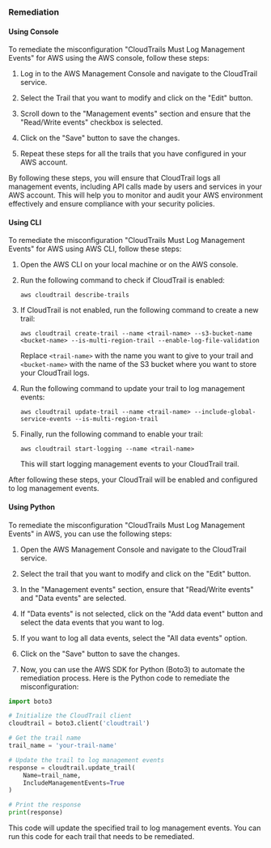 ### Remediation

#### Using Console

To remediate the misconfiguration "CloudTrails Must Log Management Events" for AWS using the AWS console, follow these steps:

1. Log in to the AWS Management Console and navigate to the CloudTrail service.

2. Select the Trail that you want to modify and click on the "Edit" button.

3. Scroll down to the "Management events" section and ensure that the "Read/Write events" checkbox is selected.

4. Click on the "Save" button to save the changes.

5. Repeat these steps for all the trails that you have configured in your AWS account.

By following these steps, you will ensure that CloudTrail logs all management events, including API calls made by users and services in your AWS account. This will help you to monitor and audit your AWS environment effectively and ensure compliance with your security policies.

#### Using CLI

To remediate the misconfiguration "CloudTrails Must Log Management Events" for AWS using AWS CLI, follow these steps:

1. Open the AWS CLI on your local machine or on the AWS console.

2. Run the following command to check if CloudTrail is enabled:

   ```
   aws cloudtrail describe-trails
   ```

3. If CloudTrail is not enabled, run the following command to create a new trail:

   ```
   aws cloudtrail create-trail --name <trail-name> --s3-bucket-name <bucket-name> --is-multi-region-trail --enable-log-file-validation
   ```

   Replace `<trail-name>` with the name you want to give to your trail and `<bucket-name>` with the name of the S3 bucket where you want to store your CloudTrail logs.

4. Run the following command to update your trail to log management events:

   ```
   aws cloudtrail update-trail --name <trail-name> --include-global-service-events --is-multi-region-trail
   ```

5. Finally, run the following command to enable your trail:

   ```
   aws cloudtrail start-logging --name <trail-name>
   ```

   This will start logging management events to your CloudTrail trail.

After following these steps, your CloudTrail will be enabled and configured to log management events.

#### Using Python

To remediate the misconfiguration "CloudTrails Must Log Management Events" in AWS, you can use the following steps:

1. Open the AWS Management Console and navigate to the CloudTrail service.

2. Select the trail that you want to modify and click on the "Edit" button.

3. In the "Management events" section, ensure that "Read/Write events" and "Data events" are selected.

4. If "Data events" is not selected, click on the "Add data event" button and select the data events that you want to log.

5. If you want to log all data events, select the "All data events" option.

6. Click on the "Save" button to save the changes.

7. Now, you can use the AWS SDK for Python (Boto3) to automate the remediation process. Here is the Python code to remediate the misconfiguration:

```python
import boto3

# Initialize the CloudTrail client
cloudtrail = boto3.client('cloudtrail')

# Get the trail name
trail_name = 'your-trail-name'

# Update the trail to log management events
response = cloudtrail.update_trail(
    Name=trail_name,
    IncludeManagementEvents=True
)

# Print the response
print(response)
```

This code will update the specified trail to log management events. You can run this code for each trail that needs to be remediated.


